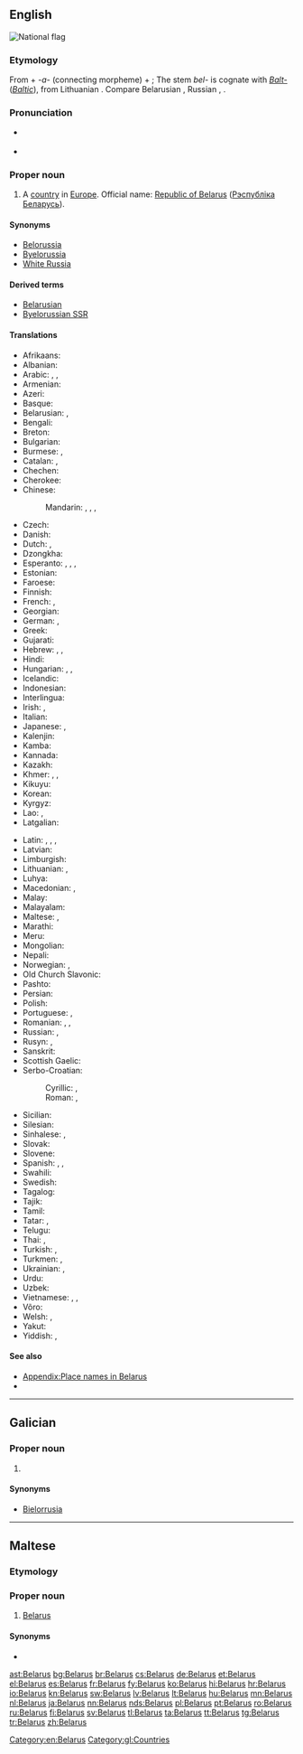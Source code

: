 {{also|Bélarus}}
==English==
[[Image:Flag of Belarus.svg|thumb|National flag]]
{{wikipedia}}

===Etymology===
From {{etyl|sla}} {{term|бел||white}} + ''-a-'' (connecting morpheme) + {{term|Русь||[[Ruthenia]]}}; The stem ''bel-'' is cognate with ''[[Balt-]]'' (''[[Baltic]]''), from Lithuanian {{term|baltas||white|lang=lt}}. Compare Belarusian {{term|Беларусь|tr=Belarús’|lang=be}}, Russian {{term|Беларусь|tr=Belarús’|lang=ru}}, {{term|Белоруссия|tr=Belorússija|lang=ru}}.

===Pronunciation===
* {{a|UK|US}} {{IPA|/ˈbɛl.ə.ɹus/}}
* {{audio|en-us-Belarus.ogg|Audio (US)}}

===Proper noun===
{{en-proper noun}}

# A [[country]] in [[Europe]]. Official name: [[Republic of Belarus]] ([[Рэспублiка Беларусь]]).

====Synonyms====
* [[Belorussia]]
* [[Byelorussia]] {{qualifier|obsolete}}
* [[White Russia]] {{qualifier|obsolete}}

====Derived terms====
* [[Belarusian]]
* [[Byelorussian SSR]]

====Translations====
{{trans-top|country}}
* Afrikaans: {{t-|af|Wit-Rusland}}
* Albanian: {{t+|sq|Bjellorusia|f}}
* Arabic: {{t-|ar|بيلاروسيا|f|tr=bilaruusya}},  {{t-|ar|روسيا البيضاء|f|tr=ruusya al-bayDaa'}},  {{t-|ar|البيلاروس|m|tr=al-bilaruus}}
* Armenian: {{t-|hy|Բելառուս|tr=Belaṙus}}
* Azeri: {{t-|az|Belarus}}
* Basque: {{t+|eu|Bielorrusia}}
* Belarusian: {{t+|be|Беларусь|f|tr=Belarús’}}, {{t-|be|Biełaruś|f}} {{qualifier|[[Łacinka]]}}
* Bengali: {{t-|bn|বেলারুশ|tr=belarush|sc=Beng}}
* Breton: {{t+|br|Belarus}}
* Bulgarian: {{t+|bg|Беларус|f|tr=Belarús}}
* Burmese: {{t-|my|ဘီလာရုဇ်နိုင်ငံ|sc=Mymr}}, {{t-|my|ဘီလာရုဇ္|tr=bʰilaẏúz|sc=Mymr}}
* Catalan: {{t+|ca|Bielorússia|f}}, {{t-|ca|Bielarús|m}}
* Chechen: {{tø|ce|Кlайгlаскхийн|tr=Khayġasqiyn}}
* Cherokee: {{t-|chr|ᏇᎳᎷᏏ|tr=Quelalusi|sc=Cher}}
* Chinese:
*: Mandarin: {{t-|cmn|白俄羅斯|sc=Hani}}, {{t-|cmn|白俄罗斯|tr=Bái'éluōsī|sc=Hani}}, {{t|cmn|白俄國|sc=Hani}}, {{t|cmn|白俄国|tr=Bái'éguó|sc=Hani}}
* Czech: {{t+|cs|Bělorusko|n}}
* Danish: {{t-|da|Hviderusland}}
* Dutch: {{t+|nl|Wit-Rusland}}, {{t-|nl|Belaroes}}
* Dzongkha: {{t-|dz|བེ་ལ་རུ་སུ།|sc=Tibt}}
* Esperanto: {{t-|eo|Bjelorusio}}, {{t-|eo|Belorusujo}}, {{t-|eo|Belorusio}}, {{t-|eo|Bjelorusujo}}
* Estonian: {{t+|et|Valgevene}}
* Faroese: {{t-|fo|Hvítarussland|n}}
* Finnish: {{t+|fi|Valko-Venäjä}}
* French: {{t+|fr|Biélorussie|f}}, {{t+|fr|Bélarus|f}}
* Georgian: {{t-|ka|ბელარუსი|tr=belarusi|sc=Geor}}
* German: {{t+|de|Weißrussland|n}}, {{qualifier|official}} {{t+|de|Belarus|f}}
* Greek: {{t+|el|Λευκορωσία|f|tr=Lefkorosía}}
* Gujarati: {{t-|gu|બેલારુસ|tr=belārus|sc=Gujr}}
* Hebrew: {{t-|he|בלארוס|f|alt=בֵּלָארוּס|tr=belarús}}, {{t-|he|בלרוס‎|f|alt=בֵּלָרוּס‎|tr=belarús}}, {{t-|he|רוסיה הלבנה|f|tr=rúsya hal'vaná}}
* Hindi: {{t+|hi|बेलारूस|m|tr=belārūs}}
* Hungarian: {{t+|hu|Fehéroroszország}}, {{t+|hu|Belarusz}}, {{qualifier|official}} {{t-|hu|Belarusz Köztársaság}}
* Icelandic: {{t-|is|Hvíta Rússland|n}}
* Indonesian: {{t-|id|Belarus}}
* Interlingua: {{t-|ia|Bielorussia}}
* Irish: {{t-|ga|Bealarúis|f|alt=An Bhealarúis}}, {{t-|ga|Poblacht na Bealarúise|f}}
* Italian: {{t+|it|Bielorussia|f}}
* Japanese: {{t+|ja|ベラルーシ|tr=Berarūshi}}, {{t-|ja|ベロルシア|tr=Berorushia}}
* Kalenjin: {{tø|kln|Belarus}}
* Kamba: {{tø|kam|Belarusi}}
* Kannada: {{t+|kn|ಬೆಲಾರುಸ್|tr=belārus|sc=Knda}}
* Kazakh: {{t-|kk|Беларус|tr=Belarús|sc=Cyrl}}
* Khmer: {{t-|km|បេឡារុស|tr=belaaruuh|sc=Khmr}}, {{t-|km|បេឡារុស្ស|tr=beḷāruss|sc=Khmr}}, {{t-|km|បែឡារូស|tr=bæḷārūs|sc=Khmr}}
* Kikuyu: {{tø|ki|Belarus}}
* Korean: {{t+|ko|벨라루스|tr=Bellaruseu|sc=Hang}}
* Kyrgyz: {{t-|ky|Беларусь|tr=Belarús’|sc=Cyrl}}
* Lao: {{t-|lo|ເບນລາຮັສ|sc=Laoo}}, {{t-|lo|ເບລາລຸດ|tr=bēlālut|sc=Laoo}}
* Latgalian: {{tø|ltg|Boltkrīveja|f}}
{{trans-mid}}
* Latin: {{t-|la|Ruthenia Alba|f}}, {{t-|la|Belorussia|f}}, {{t-|la|Russia Alba|f}}, {{t-|la|Albarussia|f}}
* Latvian: {{t+|lv|Baltkrievija|f}}
* Limburgish: {{t-|li|Wit-Rusland}}
* Lithuanian: {{t+|lt|Baltarusija|f}}, {{t+|lt|Gudija|f}}
* Luhya: {{tø|luy|Belarusi}}
* Macedonian: {{t+|mk|Белорусија|f|tr=Belorúsija}}, {{t-|mk|Беларусь|f|tr=Belarús’}}
* Malay: {{t-|ms|Belarus}}
* Malayalam: {{t-|ml|ബെലാറുസ്|tr=belāṟus|sc=Mlym}}
* Maltese: {{t-|mt|Belarus}}, {{t-|mt|Belarussja}}
* Marathi: {{t-|mr|बेलारूस|tr=belārūs|sc=Deva}}
* Meru: {{tø|mer|Belarus}}
* Mongolian: {{t-|mn|Беларусь|tr=Belarús’|sc=Cyrl}}
* Nepali: {{t-|ne|बेलारुस|tr=belārus|sc=Deva}}
* Norwegian: {{t+|no|Hviterussland}} {{qualifier|Bokmål}}, {{t+|no|Kviterussland}} {{qualifier|Nynorsk}}
* Old Church Slavonic: {{tø|cu|Бѣла Роусь|f|sc=Cyrs}}
* Pashto: {{t-|ps|بېلاروس|sc=ps-Arab}}
* Persian: {{t+|fa|بلاروس|tr=Belârus}}
* Polish: {{t+|pl|Białoruś|f}}
* Portuguese: {{t+|pt|Bielorrússia|f}}, {{t+|pt|Belarus}}
* Romanian: {{t+|ro|Belarus|f}}, {{t-|ro|Rutenia Albă|f}}, {{t-|ro|Bielorusia|f}}
* Russian: {{t+|ru|Беларусь|f|tr=Belarús’}}, {{t+|ru|Белоруссия|f|tr=Belorússija}}
* Rusyn: {{tø|rue|Білорусія|f|tr=Bilorúsija}}, {{tø|rue|Беларусь|f|tr=Belarús’}}
* Sanskrit: {{t-|sa|बेलारूस|tr=belārūsa|sc=Deva}}
* Scottish Gaelic: {{t-|gd|Bealaruis|f}}
* Serbo-Croatian:
*: Cyrillic: {{t-|sh|Белорусија|f|sc=Cyrl}}, {{t-|sh|Бјелорусија|f|sc=Cyrl}}
*: Roman: {{t-|sh|Belorusija|f}}, {{t-|sh|Bjelorusija|f}}
* Sicilian: {{t-|scn|Bielorussia|f}}
* Silesian: {{tø|szl|Bjołoruś|f}}
* Sinhalese: {{t-|si|බෙලාරස්|tr=belāras|sc=Sinh}}, {{t-|si|බෙලාරූස්|tr=belārūs|sc=Sinh}}
* Slovak: {{t-|sk|Bielorusko|n}}
* Slovene: {{t+|sl|Belorusija|alt=Belorúsija|f}}
* Spanish: {{t+|es|Bielorrusia|f}}, {{t-|es|Belarús|m}}, {{t-|es|Rusia Blanca|f}}
* Swahili: {{t+|sw|Belarusi}}
* Swedish: {{t+|sv|Vitryssland}}
* Tagalog: {{t+|tl|Belarus}}
* Tajik: {{t-|tg|Беларус|tr=Belarús|sc=Cyrl}}
* Tamil: {{t-|ta|பெலருஸ்|tr=pelarus|sc=Taml}}
* Tatar: {{t-|tt|Беларус|tr=Belarus|sc=Cyrl}}, {{t-|tt|Беларусия|tr=Belarusia|sc=Cyrl}}
* Telugu: {{t+|te|బెలారస్|tr=belāras|sc=Telu}}
* Thai: {{t+|th|เบลารุส|tr=belārus̄}}, {{t-|th|ประเทศเบลารุส|tr=bpràtêt belārus̄}}
* Turkish: {{t+|tr|Beyaz Rusya}}, {{t+|tr|Belarus}}
* Turkmen: {{t-|tk|Belarus}}, {{t-|tk|Belorussiýa}}
* Ukrainian: {{t+|uk|Білорусь|f|tr=Bilorús’}}, {{t-|uk|Білорусія|f|tr=Bilorúsija|sc=Cyrl}}
* Urdu: {{t-|ur|بیلارس|m|tr=belārūs}}
* Uzbek: {{t-|uz|Belarus}}
* Vietnamese: {{t-|vi|Bê-la-rút}}, {{t-|vi|Belarus}}, {{t|vi|Bạch Nga}}
* Võro: {{tø|vro|Valgõvinne}}
* Welsh: {{t-|cy|Belarws}}, {{t-|cy|Rwsia Wen}}
* Yakut: {{tø|sah|Беларусь|tr=Belarús’|sc=Cyrl}}
* Yiddish: {{t-|yi|ווײַסרוסלאַנד|n|tr=Vaysrusland|sc=Hebr}}, {{t-|yi|בעלאָרוסיע|n|tr=Belorusye|sc=Hebr}}
{{trans-bottom}}

====See also====
* [[Appendix:Place names in Belarus]]
* {{list:countries of Europe/en}}

[[Category:en:Belarus]]

----

==Galician==

===Proper noun===
{{gl-proper noun|f}}

# {{l|en|Belarus}}

====Synonyms====
* [[Bielorrusia]]

[[Category:gl:Countries]]

----

==Maltese==

===Etymology===
{{rfe|lang=mt}}

===Proper noun===
{{head|mt|proper noun|g=m}}

# [[#English|Belarus]]

====Synonyms====
* {{l|mt|Belarussja}}

[[ast:Belarus]]
[[bg:Belarus]]
[[br:Belarus]]
[[cs:Belarus]]
[[de:Belarus]]
[[et:Belarus]]
[[el:Belarus]]
[[es:Belarus]]
[[fr:Belarus]]
[[fy:Belarus]]
[[ko:Belarus]]
[[hi:Belarus]]
[[hr:Belarus]]
[[io:Belarus]]
[[kn:Belarus]]
[[sw:Belarus]]
[[lv:Belarus]]
[[lt:Belarus]]
[[hu:Belarus]]
[[mn:Belarus]]
[[nl:Belarus]]
[[ja:Belarus]]
[[nn:Belarus]]
[[nds:Belarus]]
[[pl:Belarus]]
[[pt:Belarus]]
[[ro:Belarus]]
[[ru:Belarus]]
[[fi:Belarus]]
[[sv:Belarus]]
[[tl:Belarus]]
[[ta:Belarus]]
[[tt:Belarus]]
[[tg:Belarus]]
[[tr:Belarus]]
[[zh:Belarus]]